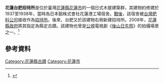 {{refimprove|time=2016-01-25T03:00:00+00:00}}
{{tw monument
|name=花蓮台肥招待所
|formername=
|image=
|imagename=
|othername=
|formalname=
|level=縣定古蹟
|class=宅第
|time=日治時期
|destroyed=
|date=2008年7月23日
|material= 
|location=花蓮縣花蓮市中美路160號
|when=
|quantity=
|reg_url=https://nchdb.boch.gov.tw/assets/advanceSearch/monument/20080723000001
|website=
}}
'''花蓮台肥招待所'''是位於臺灣[[花蓮縣|花蓮縣]][[花蓮市|花蓮市]]的一個日式木屋建築群，其建物約修建於1937至1938年，當時為日本鋁株式會社花蓮港工場宿舍。[[臺灣戰後時期|戰後]]，該宿舍被[[台灣肥料公司|台灣肥料公司]]接收作為[[招待所|招待所]]。後來，台肥又於該建物右側新建招待所。2008年，[[花蓮縣政府|花蓮縣政府]]將其指定為縣定古蹟。該建物也曾是[[公共電視文化事業基金會|公視]]電視劇《[[後山日先照|後山日先照]]》的拍攝場景之一。<ref>{{Cite web|url=https://nchdb.boch.gov.tw/assets/advanceSearch/monument/20080723000001|title=花蓮台肥招待所|accessdate=|date=|last=|work=文化部文化資產局}}</ref>

==參考資料==
{{Reflist}}

{{花蓮縣文化資產}}

[[Category:花蓮縣古蹟|Category:花蓮縣古蹟]]
[[Category:花蓮市|Category:花蓮市]]